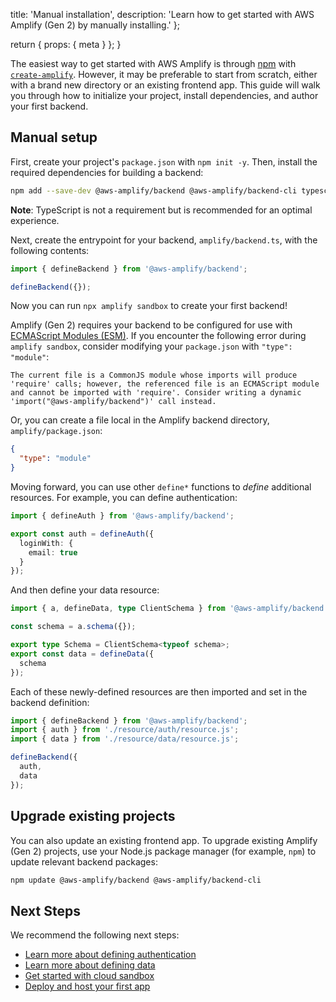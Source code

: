   title: 'Manual installation',
  description:
    'Learn how to get started with AWS Amplify (Gen 2) by manually installing.'
};

  return {
    props: {
      meta
    }
  };
}

The easiest way to get started with AWS Amplify is through [npm](https://npmjs.com) with [`create-amplify`](https://www.npmjs.com/package/create-amplify). However, it may be preferable to start from scratch, either with a brand new directory or an existing frontend app. This guide will walk you through how to initialize your project, install dependencies, and author your first backend.

## Manual setup

First, create your project's `package.json` with `npm init -y`. Then, install the required dependencies for building a backend:

```bash
npm add --save-dev @aws-amplify/backend @aws-amplify/backend-cli typescript
```

<Callout info>

**Note**: TypeScript is not a requirement but is recommended for an optimal experience.

</Callout>

Next, create the entrypoint for your backend, `amplify/backend.ts`, with the following contents:

```ts
import { defineBackend } from '@aws-amplify/backend';

defineBackend({});
```

Now you can run `npx amplify sandbox` to create your first backend!

<Callout warning>

Amplify (Gen 2) requires your backend to be configured for use with [ECMAScript Modules (ESM)](https://nodejs.org/api/esm.html). If you encounter the following error during `amplify sandbox`, consider modifying your `package.json` with `"type": "module"`:

```text
The current file is a CommonJS module whose imports will produce 'require' calls; however, the referenced file is an ECMAScript module and cannot be imported with 'require'. Consider writing a dynamic 'import("@aws-amplify/backend")' call instead.
```

Or, you can create a file local in the Amplify backend directory, `amplify/package.json`:

```json
{
  "type": "module"
}
```

</Callout>

Moving forward, you can use other `define*` functions to _define_ additional resources. For example, you can define authentication:

```ts title="amplify/auth/resource.ts"
import { defineAuth } from '@aws-amplify/backend';

export const auth = defineAuth({
  loginWith: {
    email: true
  }
});
```

And then define your data resource:

```ts title="amplify/data/resource.ts"
import { a, defineData, type ClientSchema } from '@aws-amplify/backend';

const schema = a.schema({});

export type Schema = ClientSchema<typeof schema>;
export const data = defineData({
  schema
});
```

Each of these newly-defined resources are then imported and set in the backend definition:

```ts title="amplify/backend.ts"
import { defineBackend } from '@aws-amplify/backend';
import { auth } from './resource/auth/resource.js';
import { data } from './resource/data/resource.js';

defineBackend({
  auth,
  data
});
```

## Upgrade existing projects

You can also update an existing frontend app. To upgrade existing Amplify (Gen 2) projects, use your Node.js package manager (for example, `npm`) to update relevant backend packages:

```bash
npm update @aws-amplify/backend @aws-amplify/backend-cli
```

## Next Steps

We recommend the following next steps:

- [Learn more about defining authentication](/gen2/build-a-backend/auth)
- [Learn more about defining data](/gen2/build-a-backend/data)
- [Get started with cloud sandbox](/gen2/deploy-and-host/sandbox-environments)
- [Deploy and host your first app](/gen2/deploy-and-host/fullstack-branching)
